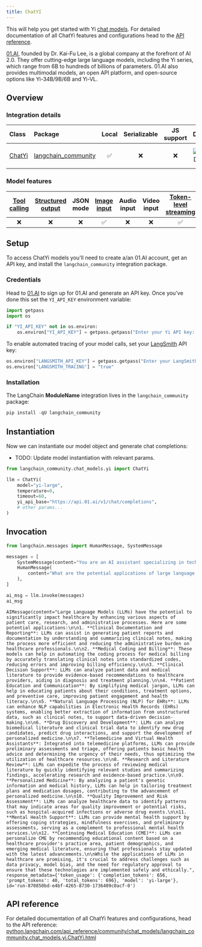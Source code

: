 ```yaml
---
title: ChatYI
---
```


This will help you get started with Yi [chat models](/oss/langchain/models). For detailed documentation of all ChatYi features and configurations head to the [API reference](https://python.langchain.com/api_reference/lanchain_community/chat_models/lanchain_community.chat_models.yi.ChatYi.html).

[01.AI](https://www.lingyiwanwu.com/en), founded by Dr. Kai-Fu Lee, is a global company at the forefront of AI 2.0. They offer cutting-edge large language models, including the Yi series, which range from 6B to hundreds of billions of parameters. 01.AI also provides multimodal models, an open API platform, and open-source options like Yi-34B/9B/6B and Yi-VL.

## Overview

### Integration details

| Class | Package | Local | Serializable | JS support | Downloads | Version |
| :--- | :--- | :---: | :---: |  :---: | :---: | :---: |
| [ChatYi](https://python.langchain.com/api_reference/lanchain_community/chat_models/lanchain_community.chat_models.yi.ChatYi.html) | [langchain_community](https://python.langchain.com/api_reference/community/index.html) | ✅ | ❌ | ❌ | ![PyPI - Downloads](https://img.shields.io/pypi/dm/langchain_community?style=flat-square&label=%20) | ![PyPI - Version](https://img.shields.io/pypi/v/langchain_community?style=flat-square&label=%20) |

### Model features

| [Tool calling](/oss/langchain/tools) | [Structured output](/oss/langchain/structured-output) | JSON mode | [Image input](/oss/langchain/messages#multimodal) | Audio input | Video input | [Token-level streaming](/oss/langchain/streaming/) | Native async | [Token usage](/oss/langchain/models#token-usage) | [Logprobs](/oss/langchain/models#log-probabilities) |
| :---: | :---: | :---: | :---: |  :---: | :---: | :---: | :---: | :---: | :---: |
| ❌ | ❌ | ❌ | ✅ | ❌ | ❌ | ✅ | ❌ | ✅ | ❌ |

## Setup

To access ChatYi models you'll need to create a/an 01.AI account, get an API key, and install the `langchain_community` integration package.

### Credentials

Head to [01.AI](https://platform.01.ai) to sign up for 01.AI and generate an API key. Once you've done this set the `YI_API_KEY` environment variable:

```python
import getpass
import os

if "YI_API_KEY" not in os.environ:
    os.environ["YI_API_KEY"] = getpass.getpass("Enter your Yi API key: ")
```

To enable automated tracing of your model calls, set your [LangSmith](https://docs.smith.langchain.com/) API key:

```python
os.environ["LANGSMITH_API_KEY"] = getpass.getpass("Enter your LangSmith API key: ")
os.environ["LANGSMITH_TRACING"] = "true"
```

### Installation

The LangChain __ModuleName__ integration lives in the `langchain_community` package:

```python
pip install -qU langchain_community
```

## Instantiation

Now we can instantiate our model object and generate chat completions:

- TODO: Update model instantiation with relevant params.

```python
from langchain_community.chat_models.yi import ChatYi

llm = ChatYi(
    model="yi-large",
    temperature=0,
    timeout=60,
    yi_api_base="https://api.01.ai/v1/chat/completions",
    # other params...
)
```

## Invocation

```python
from langchain.messages import HumanMessage, SystemMessage

messages = [
    SystemMessage(content="You are an AI assistant specializing in technology trends."),
    HumanMessage(
        content="What are the potential applications of large language models in healthcare?"
    ),
]

ai_msg = llm.invoke(messages)
ai_msg
```

```output
AIMessage(content="Large Language Models (LLMs) have the potential to significantly impact healthcare by enhancing various aspects of patient care, research, and administrative processes. Here are some potential applications:\n\n1. **Clinical Documentation and Reporting**: LLMs can assist in generating patient reports and documentation by understanding and summarizing clinical notes, making the process more efficient and reducing the administrative burden on healthcare professionals.\n\n2. **Medical Coding and Billing**: These models can help in automating the coding process for medical billing by accurately translating clinical notes into standardized codes, reducing errors and improving billing efficiency.\n\n3. **Clinical Decision Support**: LLMs can analyze patient data and medical literature to provide evidence-based recommendations to healthcare providers, aiding in diagnosis and treatment planning.\n\n4. **Patient Education and Communication**: By simplifying medical jargon, LLMs can help in educating patients about their conditions, treatment options, and preventive care, improving patient engagement and health literacy.\n\n5. **Natural Language Processing (NLP) for EHRs**: LLMs can enhance NLP capabilities in Electronic Health Records (EHRs) systems, enabling better extraction of information from unstructured data, such as clinical notes, to support data-driven decision-making.\n\n6. **Drug Discovery and Development**: LLMs can analyze biomedical literature and clinical trial data to identify new drug candidates, predict drug interactions, and support the development of personalized medicine.\n\n7. **Telemedicine and Virtual Health Assistants**: Integrated into telemedicine platforms, LLMs can provide preliminary assessments and triage, offering patients basic health advice and determining the urgency of their needs, thus optimizing the utilization of healthcare resources.\n\n8. **Research and Literature Review**: LLMs can expedite the process of reviewing medical literature by quickly identifying relevant studies and summarizing findings, accelerating research and evidence-based practice.\n\n9. **Personalized Medicine**: By analyzing a patient's genetic information and medical history, LLMs can help in tailoring treatment plans and medication dosages, contributing to the advancement of personalized medicine.\n\n10. **Quality Improvement and Risk Assessment**: LLMs can analyze healthcare data to identify patterns that may indicate areas for quality improvement or potential risks, such as hospital-acquired infections or adverse drug events.\n\n11. **Mental Health Support**: LLMs can provide mental health support by offering coping strategies, mindfulness exercises, and preliminary assessments, serving as a complement to professional mental health services.\n\n12. **Continuing Medical Education (CME)**: LLMs can personalize CME by recommending educational content based on a healthcare provider's practice area, patient demographics, and emerging medical literature, ensuring that professionals stay updated with the latest advancements.\n\nWhile the applications of LLMs in healthcare are promising, it's crucial to address challenges such as data privacy, model bias, and the need for regulatory approval to ensure that these technologies are implemented safely and ethically.", response_metadata={'token_usage': {'completion_tokens': 656, 'prompt_tokens': 40, 'total_tokens': 696}, 'model': 'yi-large'}, id='run-870850bd-e4bf-4265-8730-1736409c0acf-0')
```

## API reference

For detailed documentation of all ChatYi features and configurations, head to the API reference: [python.langchain.com/api_reference/community/chat_models/langchain_community.chat_models.yi.ChatYi.html](https://python.langchain.com/api_reference/community/chat_models/langchain_community.chat_models.yi.ChatYi.html)
